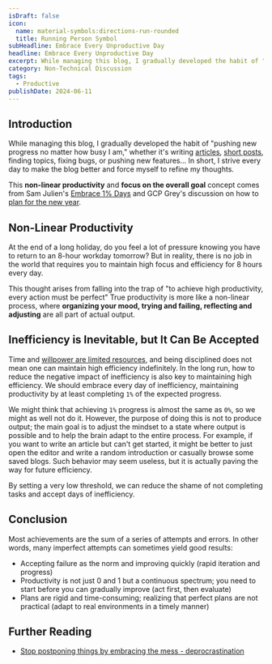 ```yaml
---
isDraft: false
icon:
  name: material-symbols:directions-run-rounded
  title: Running Person Symbol
subHeadline: Embrace Every Unproductive Day
headline: Embrace Every Unproductive Day
excerpt: While managing this blog, I gradually developed the habit of "pushing new progress no matter how busy I am," forcing myself to refine my thoughts.
category: Non-Technical Discussion
tags:
  - Productive
publishDate: 2024-06-11
---
```


## Introduction

While managing this blog, I gradually developed the habit of "pushing new progress no matter how busy I am," whether it's writing [articles](https://www.webdong.dev/en/post/), [short posts](https://www.webdong.dev/en/shortpost/), finding topics, fixing bugs, or pushing new features... In short, I strive every day to make the blog better and force myself to refine my thoughts.

This **non-linear productivity** and **focus on the overall goal** concept comes from Sam Julien's [Embrace 1% Days](https://www.samjulien.com/embrace-1-percent-days) and GCP Grey's discussion on how to [plan for the new year](https://www.youtube.com/watch?v=NVGuFdX5guE).

## Non-Linear Productivity

At the end of a long holiday, do you feel a lot of pressure knowing you have to return to an 8-hour workday tomorrow? But in reality, there is no job in the world that requires you to maintain high focus and efficiency for 8 hours every day.

This thought arises from falling into the trap of "to achieve high productivity, every action must be perfect" True productivity is more like a non-linear process, where **organizing your mood, trying and failing, reflecting and adjusting** are all part of actual output.

## Inefficiency is Inevitable, but It Can Be Accepted

Time and [willpower are limited resources](https://www.youtube.com/watch?v=k2Wcu6aGyz8), and being disciplined does not mean one can maintain high efficiency indefinitely. In the long run, how to reduce the negative impact of inefficiency is also key to maintaining high efficiency. We should embrace every day of inefficiency, maintaining productivity by at least completing `1%` of the expected progress.

We might think that achieving `1%` progress is almost the same as `0%`, so we might as well not do it. However, the purpose of doing this is not to produce output; the main goal is to adjust the mindset to a state where output is possible and to help the brain adapt to the entire process. For example, if you want to write an article but can't get started, it might be better to just open the editor and write a random introduction or casually browse some saved blogs. Such behavior may seem useless, but it is actually paving the way for future efficiency.

By setting a very low threshold, we can reduce the shame of not completing tasks and accept days of inefficiency.

## Conclusion

Most achievements are the sum of a series of attempts and errors. In other words, many imperfect attempts can sometimes yield good results:

- Accepting failure as the norm and improving quickly (rapid iteration and progress)
- Productivity is not just 0 and 1 but a continuous spectrum; you need to start before you can gradually improve (act first, then evaluate)
- Plans are rigid and time-consuming; realizing that perfect plans are not practical (adapt to real environments in a timely manner)

## Further Reading

- [Stop postponing things by embracing the mess - deprocrastination](https://www.deprocrastination.co/blog/stop-postponing-things-by-embracing-the-mess?ref=dailydev)
